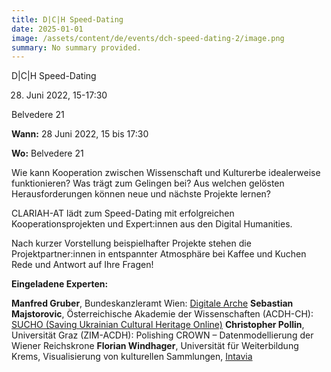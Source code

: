 ```yaml
---
title: D|C|H Speed-Dating
date: 2025-01-01
image: /assets/content/de/events/dch-speed-dating-2/image.png
summary: No summary provided.
---
```


D|C|H Speed-Dating

28. Juni 2022, 15-17:30

Belvedere 21

**Wann:** 28 Juni 2022, 15 bis 17:30

**Wo:** Belvedere 21

Wie kann Kooperation zwischen Wissenschaft und Kulturerbe idealerweise funktionieren? Was trägt zum Gelingen bei? Aus welchen gelösten Herausforderungen können neue und nächste Projekte lernen?

CLARIAH-AT lädt zum Speed-Dating mit erfolgreichen Kooperationsprojekten und Expert:innen aus den Digital Humanities.

Nach kurzer Vorstellung beispielhafter Projekte stehen die Projektpartner:innen in entspannter Atmosphäre bei Kaffee und Kuchen Rede und Antwort auf Ihre Fragen!

**Eingeladene Experten:**

**Manfred Gruber**, Bundeskanzleramt Wien: [Digitale Arche](http://www.digitalearche.at/)
**Sebastian Majstorovic**, Österreichische Akademie der Wissenschaften (ACDH-CH): [SUCHO (Saving Ukrainian Cultural Heritage Online)](http://www.sucho.org/)
**Christopher Pollin**, Universität Graz (ZIM-ACDH): Polishing CROWN – Datenmodellierung der Wiener Reichskrone
**Florian Windhager**, Universität für Weiterbildung Krems, Visualisierung von kulturellen Sammlungen, [Intavia](https://intavia.eu)
